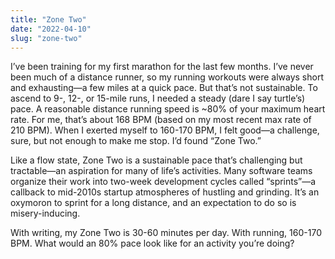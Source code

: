 ```yaml
---
title: "Zone Two"
date: "2022-04-10"
slug: "zone-two"
---
```


I’ve been training for my first marathon for the last few months. I’ve never been much of a distance runner, so my running workouts were always short and exhausting—a few miles at a quick pace. But that’s not sustainable. To ascend to 9-, 12-, or 15-mile runs, I needed a steady (dare I say turtle’s) pace. A reasonable distance running speed is ~80% of your maximum heart rate. For me, that’s about 168 BPM (based on my most recent max rate of 210 BPM). When I exerted myself to 160-170 BPM, I felt good—a challenge, sure, but not enough to make me stop. I’d found “Zone Two.”

Like a flow state, Zone Two is a sustainable pace that’s challenging but tractable—an aspiration for many of life’s activities. Many software teams organize their work into two-week development cycles called “sprints”—a callback to mid-2010s startup atmospheres of hustling and grinding. It’s an oxymoron to sprint for a long distance, and an expectation to do so is misery-inducing.

With writing, my Zone Two is 30-60 minutes per day. With running, 160-170 BPM. What would an 80% pace look like for an activity you’re doing?